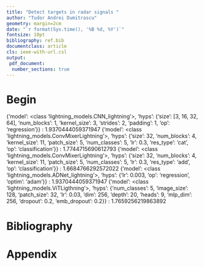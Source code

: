 ```yaml
---
title: "Detect targets in radar signals "
author: "Tudor Andrei Dumitrascu"
geometry: margin=2cm
date: "`r format(Sys.time(), '%B %d, %Y')`"
fontsize: 10pt
bibliography: ref.bib
documentclass: article
cls: ieee-with-url.csl
output:
 pdf_document:
  number_sections: true
---
```



# Begin


{'model': <class 'lightning_models.CNN_lightning'>, 'hyps': {'size': [3, 16, 32, 64], 'num_blocks': 1, 'kernel_size': 3, 'strides': 2, 'padding': 1, 'op': 'regression'}} : 1.9370444059371947
{'model': <class 'lightning_models.ConvMixerLightning'>, 'hyps': {'size': 32, 'num_blocks': 4, 'kernel_size': 11, 'patch_size': 5, 'num_classes': 5, 'lr': 0.3, 'res_type': 'cat', 'op': 'classification'}} : 1.7744715690612793
{'model': <class 'lightning_models.ConvMixerLightning'>, 'hyps': {'size': 32, 'num_blocks': 4, 'kernel_size': 11, 'patch_size': 5, 'num_classes': 5, 'lr': 0.3, 'res_type': 'add', 'op': 'classification'}} : 1.6684766292572022
{'model': <class 'lightning_models.ADNet_lightning'>, 'hyps': {'lr': 0.003, 'op': 'regression', 'optim': 'adam'}} : 1.9370444059371947
{'model': <class 'lightning_models.ViTLigthning'>, 'hyps': {'num_classes': 5, 'image_size': 128, 'patch_size': 32, 'lr': 0.03, 'dim': 256, 'depth': 20, 'heads': 9, 'mlp_dim': 256, 'dropout': 0.2, 'emb_dropout': 0.2}} : 1.7659256219863892


# Bibliography {-}

<div id="refs"></div>

# Appendix {-}

```python
```

```python
```

```python
```

```python
```

```python
```

```python
```

```python
```

```python
```

```python
```

```python
```

```python
```


<!-- \begin{figure} -->
<!--   \includegraphics[width=10cm]{./images/genres_distribution.png} -->
<!--   \caption{Genres Distribution} -->
<!--   \label{fig:distribution} -->

<!-- \end{figure} -->

<!-- \begin{figure} -->
<!--   \centering -->
<!--   \begin{subfigure}[b]{0.4\linewidth} -->
<!--     \includegraphics[width=\linewidth]{./images/kmeans_pca.png} -->
<!--     \caption{Kmeans PCA} -->
<!--   \end{subfigure} -->
<!--   \begin{subfigure}[b]{0.4\linewidth} -->
<!--     \includegraphics[width=\linewidth]{./images/kmeans_tsne.png} -->
<!--     \caption{Kmens t-SNE} -->
<!--   \end{subfigure} -->
<!--   \caption{Kmeans with Dimensionality reduction} -->
<!--   \label{fig:kmeans} -->
<!-- \end{figure} -->

